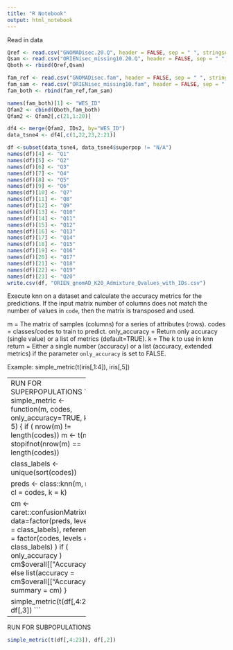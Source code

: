 ```yaml
---
title: "R Notebook"
output: html_notebook
---
```


Read in data
```r
Qref <- read.csv("GNOMADisec.20.Q", header = FALSE, sep = " ", stringsAsFactors = FALSE)
Qsam <- read.csv("ORIENisec_missing10.20.Q", header = FALSE, sep = " ", stringsAsFactors = FALSE)
Qboth <- rbind(Qref,Qsam)

fam_ref <- read.csv("GNOMADisec.fam", header = FALSE, sep = " ", stringsAsFactors = FALSE)
fam_sam <- read.csv("ORIENisec_missing10.fam", header = FALSE, sep = " ", stringsAsFactors = FALSE)
fam_both <- rbind(fam_ref,fam_sam)

names(fam_both)[1] <- "WES_ID"
Qfam2 <- cbind(Qboth,fam_both)
Qfam2 <- Qfam2[,c(21,1:20)]

df4 <- merge(Qfam2, IDs2, by="WES_ID")
data_tsne4 <- df4[,c(1,22,23,2:21)]

df <-subset(data_tsne4, data_tsne4$superpop != "N/A")
names(df)[4] <- "Q1"
names(df)[5] <- "Q2"
names(df)[6] <- "Q3"
names(df)[7] <- "Q4"
names(df)[8] <- "Q5"
names(df)[9] <- "Q6"
names(df)[10] <- "Q7"
names(df)[11] <- "Q8"
names(df)[12] <- "Q9"
names(df)[13] <- "Q10"
names(df)[14] <- "Q11"
names(df)[15] <- "Q12"
names(df)[16] <- "Q13"
names(df)[17] <- "Q14"
names(df)[18] <- "Q15"
names(df)[19] <- "Q16"
names(df)[20] <- "Q17"
names(df)[21] <- "Q18"
names(df)[22] <- "Q19"
names(df)[23] <- "Q20"
write.csv(df, "ORIEN_gnomAD_K20_Admixture_Qvalues_with_IDs.csv")

```

Execute knn on a dataset and calculate the accuracy metrics for the predictions.
  If the input matrix number of columns does not match the number of values in `code`, then the matrix is transposed and used.

  m = The matrix of samples (columns) for a series of attributes (rows).
  codes = classes/codes to train to predict.
  only_accuracy = Return only accuracy (single value) or a list of metrics (default=TRUE).
  k = The k to use in knn
  return = Either a single number (accuracy) or a list (accuracy, extended metrics) if the parameter `only_accuracy` is set to FALSE.

Example:
simple_metric(t(iris[,1:4]), iris[,5])

-------------------------
RUN FOR SUPERPOPULATIONS
```r
simple_metric <- function(m, codes, only_accuracy=TRUE, k = 5) {
  if ( nrow(m) != length(codes))
    m <- t(m)
  stopifnot(nrow(m) == length(codes))

  class_labels <- unique(sort(codes))

  preds <- class::knn(m, m, cl = codes, k = k)

  cm <- caret::confusionMatrix(
    data=factor(preds, levels = class_labels),
    reference = factor(codes, levels = class_labels)
  )
  if ( only_accuracy )
    cm$overall[["Accuracy"]]
  else
    list(accuracy = cm$overall[["Accuracy"]], summary = cm)
}

simple_metric(t(df[,4:23]), df[,3])
```

-------------------------
RUN FOR SUBPOPULATIONS
```r
simple_metric(t(df[,4:23]), df[,2])
```

